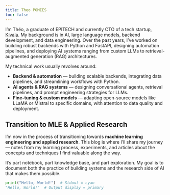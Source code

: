 ```yaml
---
title: Theo POMIES 
toc: false
---
```


I’m Théo, a graduate of EPITECH and currently CTO of a tech startup, [Kivala](https://www.kivala.fr){target="_blank"}. My background is in AI, large language models, backend development, and data engineering. Over the past years, I’ve worked on building robust backends with Python and FastAPI, designing automation pipelines, and deploying AI systems ranging from custom LLMs to retrieval-augmented generation (RAG) architectures.

My technical work usually revolves around:

* **Backend & automation** — building scalable backends, integrating data pipelines, and streamlining workflows with Python.
* **AI agents & RAG systems** — designing conversational agents, retrieval pipelines, and prompt engineering strategies for LLMs.
* **Fine-tuning & custom models** — adapting open-source models like LLaMA or Mistral to specific domains, with attention to data quality and deployment.


## Transition to MLE & Applied Research

I’m now in the process of transitioning towards **machine learning engineering and applied research**. This blog is where I’ll share my journey — notes from my learning process, experiments, and articles about the concepts and techniques I find valuable along the way.

It’s part notebook, part knowledge base, and part exploration. My goal is to document both the practice of building systems and the research side of AI that makes them possible.


```python
print("Hello, World!")  # Stdout = cyan
"Hello, World!"  # Output display = primary
```